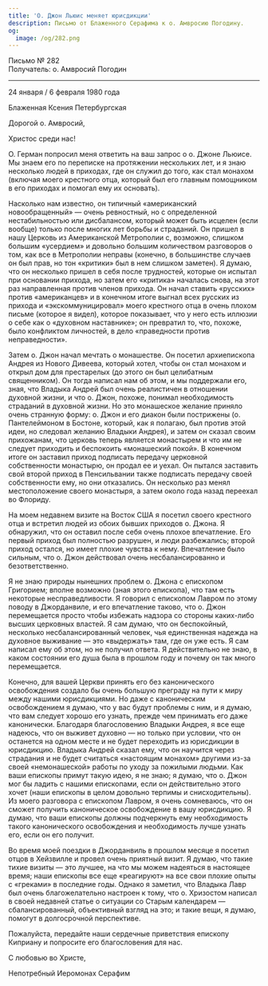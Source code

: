 ```yaml
---
title: 'О. Джон Льюис меняет юрисдикции'
description: Письмо от Блаженного Серафима к о. Амвросию Погодину.
og:
  image: /og/282.png
---
```


<div style={{textAlign:'right', fontFamily:'monospace'}}>Письмо № 282</div>
<div style={{textAlign:'left', fontFamily:'monospace'}}>Получатель: о. Амвросий Погодин</div>

---

24 января / 6 февраля 1980 года

Блаженная Ксения Петербургская

Дорогой о. Амвросий,

Христос среди нас!

О. Герман попросил меня ответить на ваш запрос о о. Джоне Льюисе. Мы знаем его по переписке на протяжении нескольких лет, и я знаю несколько людей в приходах, где он служил до того, как стал монахом (включая моего крестного отца, который был его главным помощником в его приходах и помогал ему их основать).

Насколько нам известно, он типичный «американский новообращенный» — очень ревностный, но с определенной нестабильностью или дисбалансом, который может быть исцелен (если вообще) только после многих лет борьбы и страданий. Он пришел в нашу Церковь из Американской Метрополии с, возможно, слишком большим «усердием» и довольно большим количеством разговоров о том, как все в Метрополии неправы (конечно, в большинстве случаев он был прав, но тон «критики» был в нем слишком заметен). Я думаю, что он несколько пришел в себя после трудностей, которые он испытал при основании прихода, но затем его «критика» началась снова, на этот раз направленная против членов прихода. Он начал ставить «русских» против «американцев» и в конечном итоге выгнал всех русских из прихода и «экскоммуницировал» моего крестного отца в очень плохом письме (которое я видел), которое показывает, что у него есть иллюзии о себе как о «духовном наставнике»; он превратил то, что, похоже, было конфликтом личностей, в дело «праведности против неправедности».

Затем о. Джон начал мечтать о монашестве. Он посетил архиепископа Андрея из Нового Дивеева, который хотел, чтобы он стал монахом и открыл дом для престарелых (до этого он был целибатным священником). Он тогда написал нам об этом, и мы поддержали его, зная, что Владыка Андрей был очень реалистичен в отношении духовной жизни, и что о. Джон, похоже, понимал необходимость страданий в духовной жизни. Но это монашеское желание приняло очень странную форму: о. Джон и его диакон были пострижены (о. Пантелеймоном в Бостоне, который, как я полагаю, был против этой идеи, но следовал желанию Владыки Андрея), и затем он сказал своим прихожанам, что церковь теперь является монастырем и что им не следует приходить и беспокоить «монашеский покой». В конечном итоге он заставил приход подписать передачу церковной собственности монастырю, он продал ее и уехал. Он пытался заставить свой второй приход в Пенсильвании также подписать передачу своей собственности ему, но они отказались. Он несколько раз менял местоположение своего монастыря, а затем около года назад переехал во Флориду.

На моем недавнем визите на Восток США я посетил своего крестного отца и встретил людей из обоих бывших приходов о. Джона. Я обнаружил, что он оставил после себя очень плохое впечатление. Его первый приход был полностью разрушен, и люди разбежались; второй приход остался, но имеет плохие чувства к нему. Впечатление было сильным, что о. Джон действовал очень несбалансированно и безответственно.

Я не знаю природы нынешних проблем о. Джона с епископом Григорием; вполне возможно (зная этого епископа), что там есть некоторые несправедливости. Я говорил с епископом Лавром по этому поводу в Джорданвиле, и его впечатление таково, что о. Джон перемещается просто чтобы избежать надзора со стороны каких-либо высших церковных властей. Я сам думаю, что он беспокойный, несколько несбалансированный человек, чья единственная надежда на духовное выживание — это «выдержать» там, где он уже есть. Я сам написал ему об этом, но не получил ответа. Я действительно не знаю, в каком состоянии его душа была в прошлом году и почему он так много перемещается.

Конечно, для вашей Церкви принять его без канонического освобождения создало бы очень большую преграду на пути к миру между нашими юрисдикциями. Но даже с каноническим освобождением я думаю, что у вас будут проблемы с ним, и я думаю, что вам следует хорошо его узнать, прежде чем принимать его даже канонически. Благодаря благословению Владыки Андрея, я все еще надеюсь, что он выживет духовно — но только при условии, что он останется на одном месте и не будет переходить из юрисдикции в юрисдикцию. Владыка Андрей сказал ему, что он научится через страдания и не будет считаться «настоящим монахом» другими из-за своей «немонашеской» работы по уходу за пожилыми людьми. Как ваши епископы примут такую идею, я не знаю; я думаю, что о. Джон мог бы ладить с нашими епископами, если он действительно этого хочет (наши епископы в целом довольно терпимы и снисходительны). Из моего разговора с епископом Лавром, я очень сомневаюсь, что он сможет получить каноническое освобождение в вашу юрисдикцию. Я думаю, что ваши епископы должны подчеркнуть ему необходимость такого канонического освобождения и необходимость лучше узнать его, если он его получит.

Во время моей поездки в Джорданвиль в прошлом месяце я посетил отцов в Хейзвилле и провел очень приятный визит. Я думаю, что такие тихие визиты — это лучшее, на что мы можем надеяться в настоящее время; наши епископы все еще «реагируют» на все свои плохие опыты с «греками» в последние годы. Однако я заметил, что Владыка Лавр был очень благожелательно настроен к тому, что о. Хризостом написал в своей недавней статье о ситуации со Старым календарем — сбалансированный, объективный взгляд на это; и такие вещи, я думаю, помогут в долгосрочной перспективе.

Пожалуйста, передайте наши сердечные приветствия епископу Киприану и попросите его благословения для нас.

С любовью во Христе,

Непотребный Иеромонах Серафим